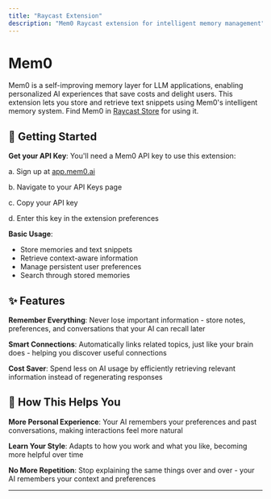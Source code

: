 ```yaml
---
title: "Raycast Extension"
description: "Mem0 Raycast extension for intelligent memory management"
---
```


# Mem0

Mem0 is a self-improving memory layer for LLM applications, enabling personalized AI experiences that save costs and delight users. This extension lets you store and retrieve text snippets using Mem0's intelligent memory system. Find Mem0 in [Raycast Store](https://www.raycast.com/dev_khant/mem0) for using it.

## 🚀 Getting Started

**Get your API Key**: You'll need a Mem0 API key to use this extension:

a. Sign up at [app.mem0.ai](https://app.mem0.ai)

b. Navigate to your API Keys page

c. Copy your API key

d. Enter this key in the extension preferences

**Basic Usage**:

- Store memories and text snippets
- Retrieve context-aware information
- Manage persistent user preferences
- Search through stored memories

## ✨ Features

**Remember Everything**: Never lose important information - store notes, preferences, and conversations that your AI can recall later

**Smart Connections**: Automatically links related topics, just like your brain does - helping you discover useful connections

**Cost Saver**: Spend less on AI usage by efficiently retrieving relevant information instead of regenerating responses

## 🔑 How This Helps You

**More Personal Experience**: Your AI remembers your preferences and past conversations, making interactions feel more natural

**Learn Your Style**: Adapts to how you work and what you like, becoming more helpful over time

**No More Repetition**: Stop explaining the same things over and over - your AI remembers your context and preferences

---

<Snippet file="get-help.mdx" /> 
